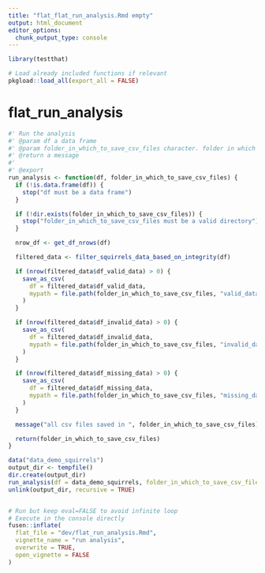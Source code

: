 ```yaml
---
title: "flat_flat_run_analysis.Rmd empty"
output: html_document
editor_options: 
  chunk_output_type: console
---
```


```r
library(testthat)
```

```r
# Load already included functions if relevant
pkgload::load_all(export_all = FALSE)
```

# flat_run_analysis

```r
#' Run the analysis
#' @param df a data frame
#' @param folder_in_which_to_save_csv_files character. folder in which to save the csv files
#' @return a message
#'
#' @export
run_analysis <- function(df, folder_in_which_to_save_csv_files) {
  if (!is.data.frame(df)) {
    stop("df must be a data frame")
  }

  if (!dir.exists(folder_in_which_to_save_csv_files)) {
    stop("folder_in_which_to_save_csv_files must be a valid directory")
  }

  nrow_df <- get_df_nrows(df)

  filtered_data <- filter_squirrels_data_based_on_integrity(df)

  if (nrow(filtered_data$df_valid_data) > 0) {
    save_as_csv(
      df = filtered_data$df_valid_data,
      mypath = file.path(folder_in_which_to_save_csv_files, "valid_data.csv")
    )
  }

  if (nrow(filtered_data$df_invalid_data) > 0) {
    save_as_csv(
      df = filtered_data$df_invalid_data,
      mypath = file.path(folder_in_which_to_save_csv_files, "invalid_data.csv")
    )
  }

  if (nrow(filtered_data$df_missing_data) > 0) {
    save_as_csv(
      df = filtered_data$df_missing_data,
      mypath = file.path(folder_in_which_to_save_csv_files, "missing_data.csv")
    )
  }

  message("all csv files saved in ", folder_in_which_to_save_csv_files)

  return(folder_in_which_to_save_csv_files)
}
```

```r
data("data_demo_squirrels")
output_dir <- tempfile()
dir.create(output_dir)
run_analysis(df = data_demo_squirrels, folder_in_which_to_save_csv_files = output_dir)
unlink(output_dir, recursive = TRUE)
```

```r

```


```r
# Run but keep eval=FALSE to avoid infinite loop
# Execute in the console directly
fusen::inflate(
  flat_file = "dev/flat_run_analysis.Rmd",
  vignette_name = "run analysis",
  overwrite = TRUE,
  open_vignette = FALSE
)
```

